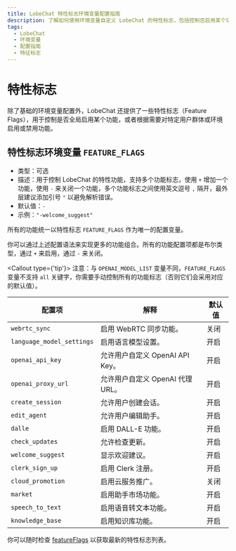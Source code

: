 ```yaml
---
title: LobeChat 特性标志环境变量配置指南
description: 了解如何使用环境变量自定义 LobeChat 的特性标志，包括控制否启用某个功能、或者根据需要对特定用户群体或环境启用或禁用功能。
tags:
  - LobeChat
  - 环境变量
  - 配置指南
  - 特征标志
---
```


# 特性标志

除了基础的环境变量配置外，LobeChat 还提供了一些特性标志（Feature Flags），用于控制是否全局启用某个功能，或者根据需要对特定用户群体或环境启用或禁用功能。

## 特性标志环境变量 `FEATURE_FLAGS`

- 类型：可选
- 描述：用于控制 LobeChat 的特性功能，支持多个功能标志，使用 `+` 增加一个功能，使用 `-` 来关闭一个功能，多个功能标志之间使用英文逗号 `,` 隔开，最外层建议添加引号 `"` 以避免解析错误。
- 默认值：`-`
- 示例：`"-welcome_suggest"`

所有的功能统一以特性标志 `FEATURE_FLAGS` 作为唯一的配置变量。

你可以通过上述配置语法来实现更多的功能组合。所有的功能配置项都是布尔类型，通过 `+` 来启用，通过 `-` 来关闭。

<Callout type={'tip'}>
  注意：与 `OPENAI_MODEL_LIST` 变量不同，`FEATURE_FLAGS` 变量不支持 `all`
  关键字，你需要手动控制所有的功能标志（否则它们会采用对应的默认值）。
</Callout>

| 配置项                    | 解释                             | 默认值 |
| ------------------------- | -------------------------------- | ------ |
| `webrtc_sync`             | 启用 WebRTC 同步功能。           | 关闭   |
| `language_model_settings` | 启用语言模型设置。               | 开启   |
| `openai_api_key`          | 允许用户自定义 OpenAI API Key。  | 开启   |
| `openai_proxy_url`        | 允许用户自定义 OpenAI 代理 URL。 | 开启   |
| `create_session`          | 允许用户创建会话。               | 开启   |
| `edit_agent`              | 允许用户编辑助手。               | 开启   |
| `dalle`                   | 启用 DALL-E 功能。               | 开启   |
| `check_updates`           | 允许检查更新。                   | 开启   |
| `welcome_suggest`         | 显示欢迎建议。                   | 开启   |
| `clerk_sign_up`           | 启用 Clerk 注册。                | 开启   |
| `cloud_promotion`         | 启用云服务推广。                 | 关闭   |
| `market`                  | 启用助手市场功能。               | 开启   |
| `speech_to_text`          | 启用语音转文本功能。             | 开启   |
| `knowledge_base`          | 启用知识库功能。                 | 开启   |

你可以随时检查 [featureFlags](https://github.com/lobehub/lobe-chat/blob/main/src/config/featureFlags/schema.ts) 以获取最新的特性标志列表。
